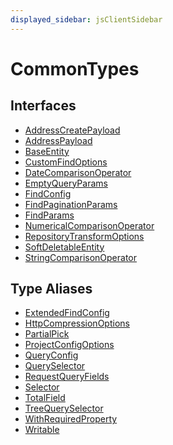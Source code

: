 ```yaml
---
displayed_sidebar: jsClientSidebar
---
```



# CommonTypes

## Interfaces

- [AddressCreatePayload](../../CommonTypes/interfaces/internal.internal-1.CommonTypes.AddressCreatePayload.mdx)
- [AddressPayload](../../CommonTypes/interfaces/internal.internal-1.CommonTypes.AddressPayload.mdx)
- [BaseEntity](../../CommonTypes/interfaces/internal.internal-1.CommonTypes.BaseEntity.mdx)
- [CustomFindOptions](../../CommonTypes/interfaces/internal.internal-1.CommonTypes.CustomFindOptions.mdx)
- [DateComparisonOperator](../../CommonTypes/interfaces/internal.internal-1.CommonTypes.DateComparisonOperator.mdx)
- [EmptyQueryParams](../../CommonTypes/interfaces/internal.internal-1.CommonTypes.EmptyQueryParams.mdx)
- [FindConfig](../../CommonTypes/interfaces/internal.internal-1.CommonTypes.FindConfig.mdx)
- [FindPaginationParams](../../CommonTypes/interfaces/internal.internal-1.CommonTypes.FindPaginationParams.mdx)
- [FindParams](../../CommonTypes/interfaces/internal.internal-1.CommonTypes.FindParams.mdx)
- [NumericalComparisonOperator](../../CommonTypes/interfaces/internal.internal-1.CommonTypes.NumericalComparisonOperator.mdx)
- [RepositoryTransformOptions](../../CommonTypes/interfaces/internal.internal-1.CommonTypes.RepositoryTransformOptions.mdx)
- [SoftDeletableEntity](../../CommonTypes/interfaces/internal.internal-1.CommonTypes.SoftDeletableEntity.mdx)
- [StringComparisonOperator](../../CommonTypes/interfaces/internal.internal-1.CommonTypes.StringComparisonOperator.mdx)

## Type Aliases

- [ExtendedFindConfig](../../CommonTypes/types/internal.internal-1.CommonTypes.ExtendedFindConfig.mdx)
- [HttpCompressionOptions](../../CommonTypes/types/internal.internal-1.CommonTypes.HttpCompressionOptions.mdx)
- [PartialPick](../../CommonTypes/types/internal.internal-1.CommonTypes.PartialPick.mdx)
- [ProjectConfigOptions](../../CommonTypes/types/internal.internal-1.CommonTypes.ProjectConfigOptions.mdx)
- [QueryConfig](../../CommonTypes/types/internal.internal-1.CommonTypes.QueryConfig.mdx)
- [QuerySelector](../../CommonTypes/types/internal.internal-1.CommonTypes.QuerySelector.mdx)
- [RequestQueryFields](../../CommonTypes/types/internal.internal-1.CommonTypes.RequestQueryFields.mdx)
- [Selector](../../CommonTypes/types/internal.internal-1.CommonTypes.Selector.mdx)
- [TotalField](../../CommonTypes/types/internal.internal-1.CommonTypes.TotalField.mdx)
- [TreeQuerySelector](../../CommonTypes/types/internal.internal-1.CommonTypes.TreeQuerySelector.mdx)
- [WithRequiredProperty](../../CommonTypes/types/internal.internal-1.CommonTypes.WithRequiredProperty.mdx)
- [Writable](../../CommonTypes/types/internal.internal-1.CommonTypes.Writable.mdx)
